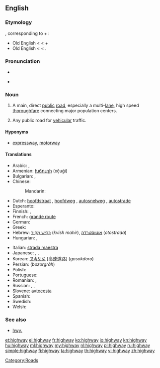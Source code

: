 {{wikipedia}}
==English==

===Etymology===
{{etyl|ang}} {{term|heahweg|hēahweġ|main road}}, corresponding to {{term|high}} + {{term|way}}:
* Old English {{term|heah|hēah|of great height, tall}} <{{proto|Germanic|kaukhaz}} < {{proto|Indo-European|kowkos|hill}} +
* Old English {{term|weg|weġ|lang=ang|road, path}} < {{proto|Germanic|wegaz}} < {{proto|Indo-European|wegʰ-|to move}}.

===Pronunciation===
* {{IPA|/ˈhaɪweɪ/}}
* {{audio|en-us-highway.ogg|Audio (US)}}
*: {{rhymes|aɪweɪ}}

===Noun===
{{en-noun}}

# A main, direct [[public]] [[road]], especially a multi-[[lane]], high speed [[thoroughfare]] connecting major population centers.
# {{rail}} Any public road for [[vehicular]] traffic.

====Hyponyms====
* {{sense|main public road}} [[expressway]], [[motorway]]

====Translations====
{{trans-top|main public road}}
* Arabic: {{t-|ar|طريق|m|tr=tariiq}}, {{t|ar|طريق عام|m|tr=Tariiq `aamm}}
* Armenian: [[խճուղի]] (xč̣uġi)
* Bulgarian: {{t-|bg|автомагистрала|f|tr=ávtomagistrála}}, {{t-|bg|автострада|f|tr=ávtostráda}}
* Chinese:
*: Mandarin: {{t-|cmn|公路|tr=gōnglù|sc=Hani}}
* Dutch: [[hoofdstraat]] {{f}}, [[hoofdweg]] {{m}}, [[autosnelweg]] {{m}}, [[autostrade]] {{f}}
* Esperanto: {{t|eo|ŝoseo|xs=Esperanto}}
* Finnish: {{t-|fi|päätie}}, {{t+|fi|valtatie}}
* French: [[grande route]] {{f}}
* German: {{t+|de|Autobahn|f}}
* Greek: {{t+|el|αυτοκινητόδρομος|m|tr=aftokinitódromos}}
* Hebrew: [[כביש מהיר|כְּבִיש מַהִיר]] (''kvish mahir''), [[אוטוסטרדה]] (''otostrada'')
* Hungarian: {{t+|hu|autópálya}}, {{t+|hu|országút}}
{{trans-mid}}
* Italian: [[strada maestra]] {{f}}
* Japanese: {{t+|ja|公道|tr=こうどう, kōdō}}, {{t-|ja|街道|tr=かいどう, kaidō}}, {{t+|ja|公路|tr=こうろ, kōro}}
* Korean: [[고속도로]] [高速道路] (''gosokdoro'')
* Persian: {{fa-Arab|[[بزرگراه]]}} (''bozorgrâh'')
* Polish: {{t+|pl|autostrada|f}}
* Portuguese: {{t+|pt|rodovia|f}}
* Romanian: {{t-|ro|autostradă|f}}, {{t+|ro|şosea}}
* Russian: {{qualifier|indeclinable}} {{t+|ru|шоссе|n|tr=šossé}}, {{t+|ru|магистраль|f|tr=magistrál’}}, {{t+|ru|автострада|f|tr=avtostráda}}
* Slovene: [[avtocesta]] {{f}}
* Spanish: {{t+|es|carretera|f}}
* Swedish: {{t+|sv|motorväg|c}}
* Welsh: {{t-|cy|priffordd|f|xs=Welsh}}
{{trans-bottom}}

===See also===
* [[hwy.]]

[[Category:Roads]]

[[et:highway]]
[[el:highway]]
[[fr:highway]]
[[ko:highway]]
[[io:highway]]
[[kn:highway]]
[[hu:highway]]
[[ml:highway]]
[[my:highway]]
[[nl:highway]]
[[pl:highway]]
[[ru:highway]]
[[simple:highway]]
[[fi:highway]]
[[ta:highway]]
[[th:highway]]
[[vi:highway]]
[[zh:highway]]